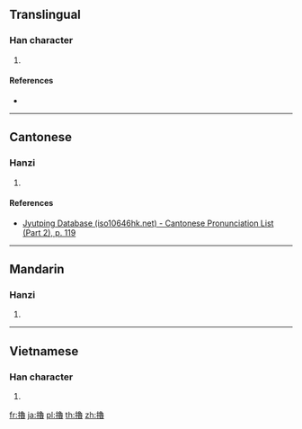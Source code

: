 {{also|撸}}
==Translingual==

===Han character===
{{Han char|rn=64|rad=手|as=15|sn=18|four=57063|canj=QNWA|ids=⿰扌魯}}

# {{defn|Han|sort=手15}}

====References====
* {{Han ref|kx=0461.210|dkj=12913|dj=0810.280|hdz=31981.100|uh=64FC|ud=25852|bh=EFD7|bd=61399}}

----

==Cantonese==

===Hanzi===
{{yue-hanzi|jyut=[[lou5]]|y=lou5}}

# {{defn|lang=yue|sort=手15}}

====References====
* [http://www.iso10646hk.net/jp/document/download.jsp Jyutping Database (iso10646hk.net) - Cantonese Pronunciation List (Part 2), p. 119]

----

==Mandarin==

===Hanzi===
{{cmn-hanzi|sim=撸|pin=[[lǔ]] ([[lu3]]), [[lì]] ([[li4]]), [[luò]] ([[luo4]])|wg=lu<sup>3</sup>, li<sup>4</sup>, lo<sup>4</sup>}}

# {{defn|lang=cmn|sort=手15}}

----

==Vietnamese==

===Han character===
{{vi-readings|rs=手15|hanviet=trỏ}}

# {{defn|lang=vi|sort=手15}}

[[fr:擼]]
[[ja:擼]]
[[pl:擼]]
[[th:擼]]
[[zh:擼]]